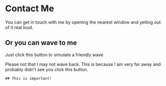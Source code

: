 
# Contact Me

You can get in touch with me by opening the nearest window and yelling out of it real loud.

## Or you can wave to me

Just click this button to simulate a friendly wave

<Wave />


Please not that I may not wave back. This is because I am very far away and probably didn't see you click this button.

<div style={{ background: 'red' }}>

    ## This is important!
</div>